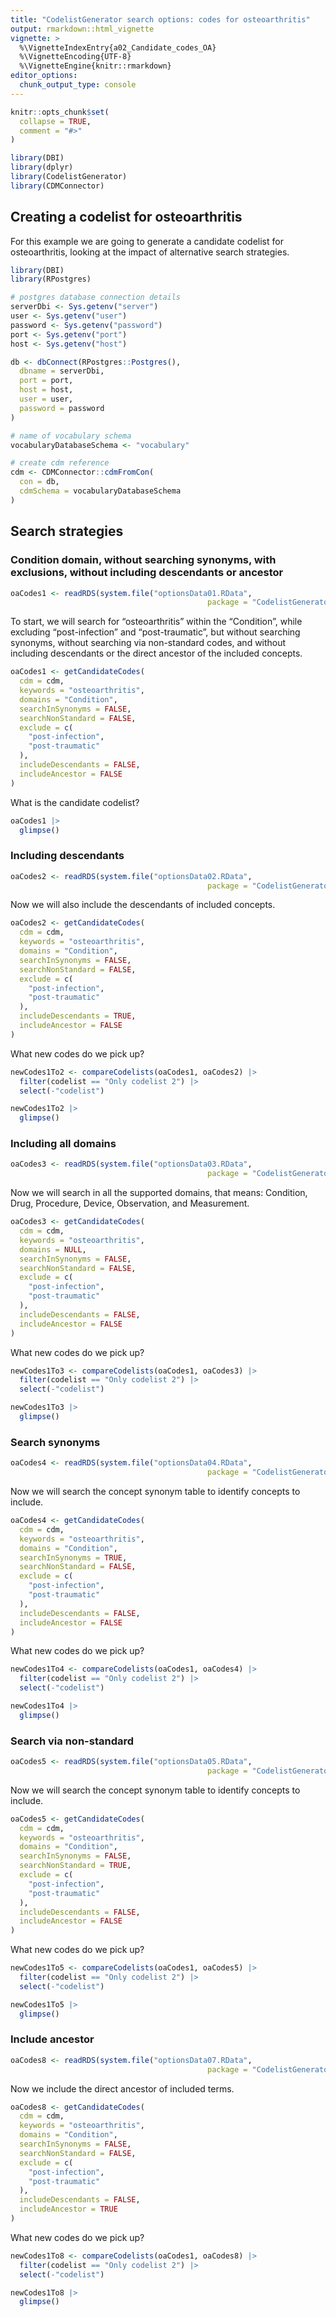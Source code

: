 ---
title: "CodelistGenerator search options: codes for osteoarthritis"
output: rmarkdown::html_vignette
vignette: >
  %\VignetteIndexEntry{a02_Candidate_codes_OA}
  %\VignetteEncoding{UTF-8}
  %\VignetteEngine{knitr::rmarkdown}
editor_options: 
  chunk_output_type: console
---

```{r, include = FALSE}
knitr::opts_chunk$set(
  collapse = TRUE,
  comment = "#>"
)
```

```{r,  message=FALSE, warning=FALSE,echo=FALSE}
library(DBI)
library(dplyr)
library(CodelistGenerator)
library(CDMConnector)
```


## Creating a codelist for osteoarthritis
For this example we are going to generate a candidate codelist for osteoarthritis, looking at the impact of alternative search strategies.

```{r, eval=FALSE}
library(DBI)
library(RPostgres)
```

```{r, eval=FALSE}
# postgres database connection details
serverDbi <- Sys.getenv("server")
user <- Sys.getenv("user")
password <- Sys.getenv("password")
port <- Sys.getenv("port")
host <- Sys.getenv("host")

db <- dbConnect(RPostgres::Postgres(),
  dbname = serverDbi,
  port = port,
  host = host,
  user = user,
  password = password
)

# name of vocabulary schema
vocabularyDatabaseSchema <- "vocabulary"

# create cdm reference
cdm <- CDMConnector::cdmFromCon(
  con = db,
  cdmSchema = vocabularyDatabaseSchema
)
```


## Search strategies
### Condition domain, without searching synonyms, with exclusions, without including descendants or ancestor
```{r,  message=FALSE, warning=FALSE,echo=FALSE}
oaCodes1 <- readRDS(system.file("optionsData01.RData", 
                                            package = "CodelistGenerator"))
```

To start, we will search for "osteoarthritis" within the "Condition", while excluding "post-infection" and "post-traumatic", but without searching synonyms, without searching via non-standard codes, and without including descendants or the direct ancestor of the included concepts.

```{r, eval=FALSE}
oaCodes1 <- getCandidateCodes(
  cdm = cdm,
  keywords = "osteoarthritis",
  domains = "Condition",
  searchInSynonyms = FALSE,
  searchNonStandard = FALSE,
  exclude = c(
    "post-infection",
    "post-traumatic"
  ),
  includeDescendants = FALSE,
  includeAncestor = FALSE
)
```

What is the candidate codelist?
```{r,  message=FALSE, warning=FALSE }  
oaCodes1 |> 
  glimpse()
```


### Including descendants
```{r,  message=FALSE, warning=FALSE,echo=FALSE}
oaCodes2 <- readRDS(system.file("optionsData02.RData", 
                                            package = "CodelistGenerator"))
```

Now we will also include the descendants of included concepts.
```{r, eval=FALSE}
oaCodes2 <- getCandidateCodes(
  cdm = cdm,
  keywords = "osteoarthritis",
  domains = "Condition",
  searchInSynonyms = FALSE,
  searchNonStandard = FALSE,
  exclude = c(
    "post-infection",
    "post-traumatic"
  ),
  includeDescendants = TRUE,
  includeAncestor = FALSE
)
```

What new codes do we pick up?
```{r,  message=FALSE, warning=FALSE }  
newCodes1To2 <- compareCodelists(oaCodes1, oaCodes2) |>
  filter(codelist == "Only codelist 2") |>
  select(-"codelist")

newCodes1To2 |> 
  glimpse()
```

### Including all domains
```{r,  message=FALSE, warning=FALSE,echo=FALSE}
oaCodes3 <- readRDS(system.file("optionsData03.RData", 
                                            package = "CodelistGenerator"))
```

Now we will search in all the supported domains, that means: Condition, Drug, Procedure, Device, Observation, and Measurement.
```{r, eval=FALSE}
oaCodes3 <- getCandidateCodes(
  cdm = cdm,
  keywords = "osteoarthritis",
  domains = NULL,
  searchInSynonyms = FALSE,
  searchNonStandard = FALSE,
  exclude = c(
    "post-infection",
    "post-traumatic"
  ),
  includeDescendants = FALSE,
  includeAncestor = FALSE
)
```

What new codes do we pick up?
```{r,  message=FALSE, warning=FALSE }  
newCodes1To3 <- compareCodelists(oaCodes1, oaCodes3) |>
  filter(codelist == "Only codelist 2") |>
  select(-"codelist")

newCodes1To3 |> 
  glimpse()
```

### Search synonyms
```{r,  message=FALSE, warning=FALSE,echo=FALSE}
oaCodes4 <- readRDS(system.file("optionsData04.RData", 
                                            package = "CodelistGenerator"))
```

Now we will search the concept synonym table to identify concepts to include.
```{r, eval=FALSE}
oaCodes4 <- getCandidateCodes(
  cdm = cdm,
  keywords = "osteoarthritis",
  domains = "Condition",
  searchInSynonyms = TRUE,
  searchNonStandard = FALSE,
  exclude = c(
    "post-infection",
    "post-traumatic"
  ),
  includeDescendants = FALSE,
  includeAncestor = FALSE
)
```

What new codes do we pick up?
```{r,  message=FALSE, warning=FALSE }  
newCodes1To4 <- compareCodelists(oaCodes1, oaCodes4) |>
  filter(codelist == "Only codelist 2") |>
  select(-"codelist")

newCodes1To4 |> 
  glimpse()
```

### Search via non-standard
```{r,  message=FALSE, warning=FALSE,echo=FALSE}
oaCodes5 <- readRDS(system.file("optionsData05.RData", 
                                            package = "CodelistGenerator"))
```

Now we will search the concept synonym table to identify concepts to include.
```{r, eval=FALSE}
oaCodes5 <- getCandidateCodes(
  cdm = cdm,
  keywords = "osteoarthritis",
  domains = "Condition",
  searchInSynonyms = FALSE,
  searchNonStandard = TRUE,
  exclude = c(
    "post-infection",
    "post-traumatic"
  ),
  includeDescendants = FALSE,
  includeAncestor = FALSE
)
```

What new codes do we pick up?
```{r,  message=FALSE, warning=FALSE }  
newCodes1To5 <- compareCodelists(oaCodes1, oaCodes5) |>
  filter(codelist == "Only codelist 2") |>
  select(-"codelist")

newCodes1To5 |> 
  glimpse()
```

### Include ancestor
```{r,  message=FALSE, warning=FALSE,echo=FALSE}
oaCodes8 <- readRDS(system.file("optionsData07.RData", 
                                            package = "CodelistGenerator"))
```

Now we include the direct ancestor of included terms.
```{r, eval=FALSE}
oaCodes8 <- getCandidateCodes(
  cdm = cdm,
  keywords = "osteoarthritis",
  domains = "Condition",
  searchInSynonyms = FALSE,
  searchNonStandard = FALSE,
  exclude = c(
    "post-infection",
    "post-traumatic"
  ),
  includeDescendants = FALSE,
  includeAncestor = TRUE
)
```

What new codes do we pick up?
```{r,  message=FALSE, warning=FALSE }  
newCodes1To8 <- compareCodelists(oaCodes1, oaCodes8) |>
  filter(codelist == "Only codelist 2") |>
  select(-"codelist")

newCodes1To8 |> 
  glimpse()
```
